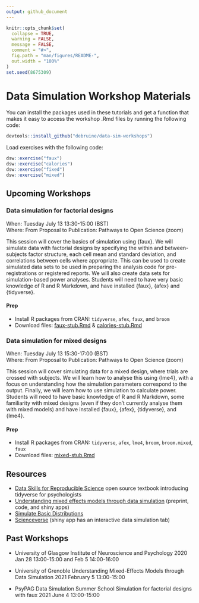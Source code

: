 ```yaml
---
output: github_document
---
```


```r
knitr::opts_chunk$set(
  collapse = TRUE,
  warning = FALSE,
  message = FALSE,
  comment = "#>",
  fig.path = "man/figures/README-",
  out.width = "100%"
)
set.seed(8675309)
```

# Data Simulation Workshop Materials

You can install the packages used in these tutorials and get a function that makes it easy to access the workshop .Rmd files by running the following code:

```r
devtools::install_github("debruine/data-sim-workshops")
```

Load exercises with the following code:

```r
dsw::exercise("faux")
dsw::exercise("calories")
dsw::exercise("fixed")
dsw::exercise("mixed")
```



## Upcoming Workshops

### Data simulation for factorial designs

When: Tuesday July 13 13:30-15:00 (BST)  
Where: From Proposal to Publication: Pathways to Open Science (zoom)

This session will cover the basics of simulation using {faux}. We will simulate data with factorial designs by specifying the within and between-subjects factor structure, each cell mean and standard deviation, and correlations between cells where appropriate. This can be used to create simulated data sets to be used in preparing the analysis code for pre-registrations or registered reports. We will also create data sets for simulation-based power analyses. Students will need to have very basic knowledge of R and R Markdown, and have installed {faux}, {afex} and {tidyverse}.

#### Prep

* Install R packages from CRAN: `tidyverse`, `afex`, `faux`, and `broom`
* Download files:  [faux-stub.Rmd](https://raw.githubusercontent.com/debruine/data-sim-workshops/master/inst/stubs/faux-stub.Rmd) &
[calories-stub.Rmd](https://raw.githubusercontent.com/debruine/data-sim-workshops/master/inst/stubs/calories-stub.Rmd)

### Data simulation for mixed designs

When: Tuesday July 13 15:30-17:00 (BST)  
Where: From Proposal to Publication: Pathways to Open Science (zoom)

This session will cover simulating data for a mixed design, where trials are crossed with subjects. We will learn how to analyse this using {lme4}, with a focus on understanding how the simulation parameters correspond to the output. Finally, we will learn how to use simulation to calculate power. Students will need to have basic knowledge of R and R Markdown, some familiarity with mixed designs (even if they don't currently analyse them with mixed models) and have installed {faux}, {afex}, {tidyverse}, and {lme4}.

#### Prep

* Install R packages from CRAN: `tidyverse`, `afex`, `lme4`, `broom`, `broom.mixed`, `faux`
* Download files: [mixed-stub.Rmd](https://raw.githubusercontent.com/debruine/data-sim-workshops/master/inst/stubs/mixed-stub.Rmd)


## Resources

* [Data Skills for Reproducible Science](https://psyteachr.github.io/msc-data-skills/) open source textbook introducing tidyverse for psychologists
* [Understanding mixed effects models through data simulation](https://osf.io/3cz2e/) (preprint, code, and shiny apps) 
* [Simulate Basic Distributions](https://shiny.psy.gla.ac.uk/debruine/simulate/)
* [Scienceverse](http://shiny.ieis.tue.nl/scienceverse/) (shiny app has an interactive data simulation tab)

## Past Workshops

* University of Glasgow
    Institute of Neuroscience and Psychology 
    2020 Jan 28 13:00-15:00 and Feb 5 14:00-16:00 
    
* University of Grenoble
    Understanding Mixed-Effects Models through Data Simulation
    2021 February 5 13:00-15:00 

* PsyPAG Data Simulation Summer School 
    Simulation for factorial designs with faux
    2021 June 4 13:00-15:00 


